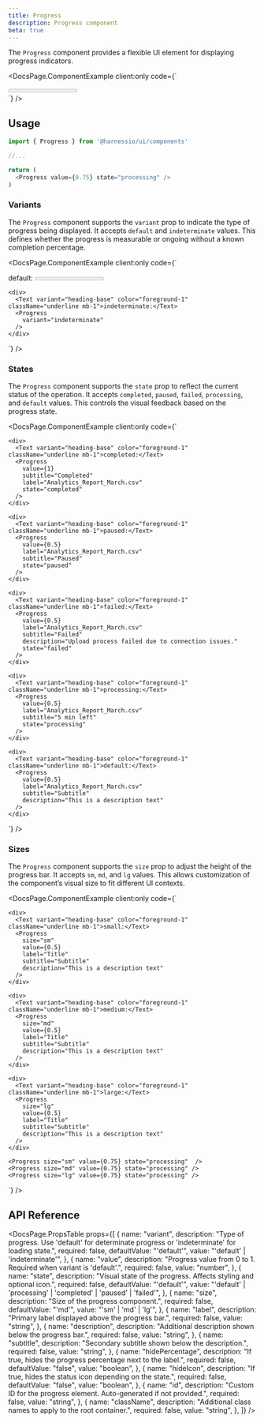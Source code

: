 ```yaml
---
title: Progress
description: Progress component
beta: true
---
```


The `Progress` component provides a flexible UI element for displaying progress indicators.


<DocsPage.ComponentExample
  client:only
  code={`<div className="w-[600px]">
    <Progress value={0.75} state="processing" />
</div>`}
/>

## Usage

```typescript jsx
import { Progress } from '@harnessio/ui/components'

//...

return (
  <Progress value={0.75} state="processing" />
)
```

### Variants

The `Progress` component supports the `variant` prop to indicate the type of progress being displayed. It accepts `default` and `indeterminate` values. This defines whether the progress is measurable or ongoing without a known completion percentage.

<DocsPage.ComponentExample
  client:only
  code={`<div className="w-[600px] grid gap-4">
    <div>
      <Text variant="heading-base" color="foreground-1" className="underline mb-1">default:</Text>
      <Progress
        value={0.75}
        state="processing"
      />
    </div>

    <div>
      <Text variant="heading-base" color="foreground-1" className="underline mb-1">indeterminate:</Text>
      <Progress
        variant="indeterminate"
      />
    </div>

</div>`}
/>

### States

The `Progress` component supports the `state` prop to reflect the current status of the operation. It accepts `completed`, `paused`, `failed`, `processing`, and `default` values. This controls the visual feedback based on the progress state.

<DocsPage.ComponentExample
  client:only
  code={`<div className="w-[600px] grid gap-4">
    
    <div>
      <Text variant="heading-base" color="foreground-1" className="underline mb-1">completed:</Text>
      <Progress 
        value={1}
        subtitle="Completed"
        label="Analytics_Report_March.csv"
        state="completed"
      />
    </div>
    
    <div>
      <Text variant="heading-base" color="foreground-1" className="underline mb-1">paused:</Text>
      <Progress 
        value={0.5}
        label="Analytics_Report_March.csv"
        subtitle="Paused"
        state="paused"
      />
    </div>

    <div>
      <Text variant="heading-base" color="foreground-1" className="underline mb-1">failed:</Text>
      <Progress
        value={0.5}
        label="Analytics_Report_March.csv"
        subtitle="Failed"
        description="Upload process failed due to connection issues."
        state="failed"
      />
    </div>

    <div>
      <Text variant="heading-base" color="foreground-1" className="underline mb-1">processing:</Text>
      <Progress
        value={0.5}
        label="Analytics_Report_March.csv"
        subtitle="5 min left"
        state="processing"
      />
    </div>

    <div>
      <Text variant="heading-base" color="foreground-1" className="underline mb-1">default:</Text>
      <Progress
        value={0.5}
        label="Analytics_Report_March.csv"
        subtitle="Subtitle"
        description="This is a description text"
      />
    </div>

</div>`}
/>

### Sizes

The `Progress` component supports the `size` prop to adjust the height of the progress bar. It accepts `sm`, `md`, and `lg` values. This allows customization of the component’s visual size to fit different UI contexts.

<DocsPage.ComponentExample
  client:only
  code={`<div className="w-[600px] grid gap-4">
    
    <div>
      <Text variant="heading-base" color="foreground-1" className="underline mb-1">small:</Text>
      <Progress
        size="sm"
        value={0.5}
        label="Title"
        subtitle="Subtitle"
        description="This is a description text"
      />
    </div>

    <div>
      <Text variant="heading-base" color="foreground-1" className="underline mb-1">medium:</Text>
      <Progress
        size="md"
        value={0.5}
        label="Title"
        subtitle="Subtitle"
        description="This is a description text"
      />
    </div>

    <div>
      <Text variant="heading-base" color="foreground-1" className="underline mb-1">large:</Text>
      <Progress
        size="lg"
        value={0.5}
        label="Title"
        subtitle="Subtitle"
        description="This is a description text"
      />
    </div>

    <Progress size="sm" value={0.75} state="processing"  />
    <Progress size="md" value={0.75} state="processing" />
    <Progress size="lg" value={0.75} state="processing" />

  </div>`}
/>

## API Reference

<DocsPage.PropsTable
  props={[
    {
      name: "variant",
      description:
        "Type of progress. Use 'default' for determinate progress or 'indeterminate' for loading state.",
      required: false,
      defaultValue: "'default'",
      value: "'default' | 'indeterminate'",
    },
    {
      name: "value",
      description:
        "Progress value from 0 to 1. Required when variant is 'default'.",
      required: false,
      value: "number",
    },
    {
      name: "state",
      description:
        "Visual state of the progress. Affects styling and optional icon.",
      required: false,
      defaultValue: "'default'",
      value: "'default' | 'processing' | 'completed' | 'paused' | 'failed'",
    },
    {
      name: "size",
      description: "Size of the progress component.",
      required: false,
      defaultValue: "'md'",
      value: "'sm' | 'md' | 'lg'",
    },
    {
      name: "label",
      description: "Primary label displayed above the progress bar.",
      required: false,
      value: "string",
    },
    {
      name: "description",
      description: "Additional description shown below the progress bar.",
      required: false,
      value: "string",
    },
    {
      name: "subtitle",
      description: "Secondary subtitle shown below the description.",
      required: false,
      value: "string",
    },
    {
      name: "hidePercentage",
      description: "If true, hides the progress percentage next to the label.",
      required: false,
      defaultValue: "false",
      value: "boolean",
    },
    {
      name: "hideIcon",
      description: "If true, hides the status icon depending on the state.",
      required: false,
      defaultValue: "false",
      value: "boolean",
    },
    {
      name: "id",
      description:
        "Custom ID for the progress element. Auto-generated if not provided.",
      required: false,
      value: "string",
    },
    {
      name: "className",
      description: "Additional class names to apply to the root container.",
      required: false,
      value: "string",
    },
  ]}
/>
